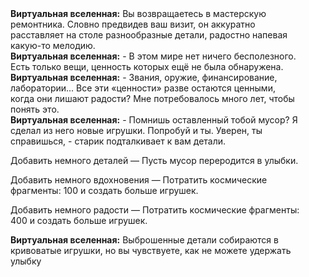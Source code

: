 {{Диалог Начало}}
:'''Виртуальная вселенная:''' Вы возвращаетесь в мастерскую ремонтника. Словно предвидев ваш визит, он аккуратно расставляет на столе разнообразные детали, радостно напевая какую-то мелодию.
:'''Виртуальная вселенная:''' - В этом мире нет ничего бесполезного. Есть только вещи, ценность которых ещё не была обнаружена.
:'''Виртуальная вселенная:''' - Звания, оружие, финансирование, лаборатории... Все эти «ценности» разве остаются ценными, когда они лишают радости? Мне потребовалось много лет, чтобы понять это.
:'''Виртуальная вселенная:''' - Помнишь оставленный тобой мусор? Я сделал из него новые игрушки. Попробуй и ты. Уверен, ты справишься, - старик подталкивает к вам детали.
:{{Диалог|Звезда}} Добавить немного деталей &mdash; Пусть мусор переродится в улыбки.
:{{Диалог|Звезда}} Добавить немного вдохновения &mdash; Потратить космические фрагменты: 100 и создать больше игрушек.
:{{Диалог|Звезда}} Добавить немного радости &mdash; Потратить космические фрагменты: 400 и создать больше игрушек.
:'''Виртуальная вселенная:''' Выброшенные детали собираются в кривоватые игрушки, но вы чувствуете, как не можете удержать улыбку
{{Диалог Конец}}
